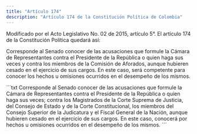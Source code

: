 ```yaml
---
title: "Artículo 174"
description: "Artículo 174 de la Constitución Política de Colombia"
---
```


<Warning>Modificado por el Acto Legislativo No. 02 de 2015, artículo 5°. El artículo 174 de la Constitución Política quedará así: </Warning>

Corresponde al Senado conocer de las acusaciones que formule la Cámara de Representantes contra el Presidente de la República o quien haga sus veces y contra los miembros de la Comisión de Aforados, aunque hubieren cesado en el ejercicio de sus cargos. En este caso, será competente para conocer los hechos u omisiones ocurridos en el desempeño de los mismos.

<Accordion title="Artículo original antes de la modificación:">
```txt
Corresponde al Senado conocer de las acusaciones que formule la Cámara de 
Representantes contra el Presidente de la República o quien haga sus veces; 
contra los Magistrados de la Corte Suprema de Justicia, del Consejo de Estado y 
de la Corte Constitucional, los miembros del Consejo Superior de la Judicatura 
y el Fiscal General de la Nación, aunque hubieren cesado en el ejercicio de sus 
cargos. En este caso, conocerá por hechos u omisiones ocurridos en el desempeño 
de los mismos.
```
</Accordion>
